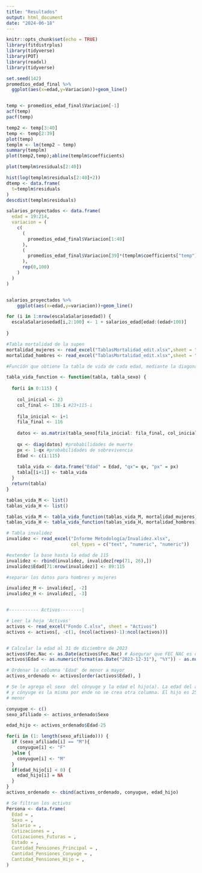 ```yaml
---
title: "Resultados"
output: html_document
date: "2024-06-18"
---
```


```r
knitr::opts_chunk$set(echo = TRUE)
library(fitdistrplus)
library(tidyverse)
library(POT)
library(readxl)
library(tidyverse)
```

```r
set.seed(142)
promedios_edad_final %>% 
  ggplot(aes(x=edad,y=Variacion))+geom_line()


temp <- promedios_edad_final$Variacion[-1]
acf(temp)
pacf(temp)

temp2 <- temp[3:40]
temp <- temp[2:39]
plot(temp)
templm <- lm(temp2 ~ temp)
summary(templm)
plot(temp2,temp);abline(templm$coefficients)

plot(templm$residuals[2:40])

hist(log(templm$residuals[2:40]+2))
dtemp <- data.frame(
  t=templm$residuals
)
descdist(templm$residuals)

salarios_proyectados <- data.frame(
  edad = 19:214,
  variacion = (
    c(
      (
        promedios_edad_final$Variacion[1:40]
      ),
      (
        promedios_edad_final$Variacion[39]*(templm$coefficients["temp"]^(1:(114-40-18)))+rlnorm(1:(114-40-18),meanlog =mean(templm$residuals),sdlog=sd(templm$residuals))/2-1/2
      ),
      rep(0,100)
    )
  )
)


salarios_proyectados %>% 
    ggplot(aes(x=edad,y=variacion))+geom_line()

```

```r
for (i in 1:nrow(escalaSalariosedad)) {
  escalaSalariosedad[i,2:100] <- 1 + salarios_edad[edad:(edad+100)]
  
}
```

```r
#Tabla mortalidad de la supen
mortalidad_mujeres <- read_excel("TablasMortalidad_edit.xlsx",sheet = "mujeres")
mortalidad_hombres <- read_excel("TablasMortalidad_edit.xlsx",sheet = "hombres")
```

```r

#Función que obtiene la tabla de vida de cada edad, mediante la diagonal

tabla_vida_function <- function(tabla, tabla_sexo) {
  
  for(i in 0:115) {
    
    col_inicial <- 23
    col_final <- 138-i #23+115-i
    
    fila_inicial <- i+1 
    fila_final <- 116
    
    datos <- as.matrix(tabla_sexo[fila_inicial: fila_final, col_inicial:col_final])
    
    qx <- diag(datos) #probabilidades de muerte
    px <- 1-qx #probabilidades de sobrevivencia
    Edad <- c(i:115)
    
    tabla_vida <- data.frame("Edad" = Edad, "qx"= qx, "px" = px)
    tabla[[i+1]] <- tabla_vida
  }
  return(tabla)
}

tablas_vida_M <- list()
tablas_vida_H <- list()

tablas_vida_M <- tabla_vida_function(tablas_vida_M, mortalidad_mujeres)
tablas_vida_H <- tabla_vida_function(tablas_vida_H, mortalidad_hombres)

# Tabla invalidez
invalidez <- read_excel("Informe Metodología/Invalidez.xlsx", 
                        col_types = c("text", "numeric", "numeric"))

#extender la base hasta la edad de 115
invalidez <- rbind(invalidez, invalidez[rep(71, 26),])
invalidez$Edad[71:nrow(invalidez)] <- 89:115

#separar los datos para hombres y mujeres

invalidez_M <- invalidez[, -2]
invalidez_H <- invalidez[, -3]


#----------- Activos--------|

# Leer la hoja 'Activos'
activos <- read_excel("Fondo C.xlsx", sheet = "Activos")
activos <- activos[, -c(1, (ncol(activos)-1):ncol(activos))]


# Calcular la edad al 31 de diciembre de 2023
activos$Fec.Nac <- as.Date(activos$Fec.Nac) # Asegurar que FEC_NAC es de tipo Date
activos$Edad <- as.numeric(format(as.Date("2023-12-31"), "%Y")) - as.numeric(format(activos$Fec.Nac, "%Y"))

# Ordenar la columna 'Edad' de menor a mayor
activos_ordenado <- activos[order(activos$Edad), ]

# Se le agrega el sexo  del cónyuge y la edad el hijo(a). La edad del afiliado
# y cónyuge es la misma por ende no se crea otra columna. El hijo es 25 años
# menor

conyugue <- c()
sexo_afiliado <- activos_ordenado$Sexo

edad_hijo <- activos_ordenado$Edad-25

for(i in (1: length(sexo_afiliado))) {
  if (sexo_afiliado[i] == "M"){
    conyugue[i] <- "F"
  }else {
    conyugue[i] <- "M"
  }
  if(edad_hijo[i] < 0) {
    edad_hijo[i] = NA
  }
} 
activos_ordenado <- cbind(activos_ordenado, conyugue, edad_hijo)

# Se filtran los activos
Persona <- data.frame(
  Edad = ,
  Sexo = ,
  Salario = ,
  Cotizaciones = ,
  Cotizaciones_Futuras = ,
  Estado = ,
  Cantidad_Pensiones_Principal = ,
  Cantidad_Pensiones_Conyuge = ,
  Cantidad_Pensiones_Hijo = ,
)

```






